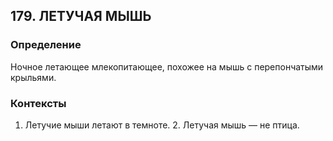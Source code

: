 ## 179. ЛЕТУЧАЯ МЫШЬ
### Определение
Ночное летающее млекопитающее, похожее на мышь с перепончатыми крыльями.

### Контексты
1. Летучие мыши летают в темноте. 2. Летучая мышь — не птица.

